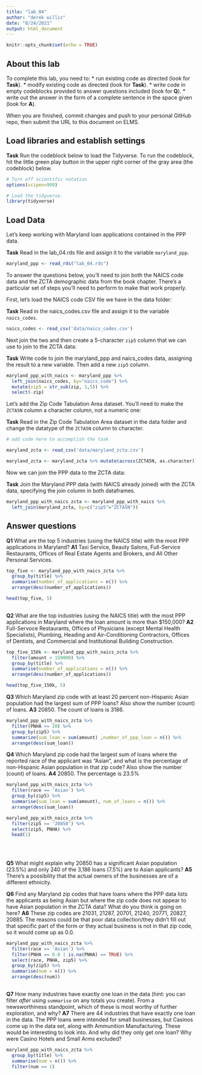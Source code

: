 ```yaml
---
title: "lab_04"
author: "derek willis"
date: "8/24/2021"
output: html_document
---
```


```r
knitr::opts_chunk$set(echo = TRUE)
```

## About this lab

To complete this lab, you need to:
* run existing code as directed (look for **Task**).
* modify existing code as directed (look for **Task**).
* write code in empty codeblocks provided to answer questions included (look for **Q**).
* write out the answer in the form of a complete sentence in the space given (look for **A**).

When you are finished, commit changes and push to your personal GitHub repo, then submit the URL to this document on ELMS.

## Load libraries and establish settings

**Task** Run the codeblock below to load the Tidyverse. To run the codeblock, hit the little green play button in the upper right corner of the gray area (the codeblock) below.

```r
# Turn off scientific notation
options(scipen=999)

# Load the tidyverse.
library(tidyverse)
```

## Load Data

Let's keep working with Maryland loan applications contained in the PPP data.

**Task** Read in the lab_04.rds file and assign it to the variable `maryland_ppp`.

```r
maryland_ppp <- read_rds("lab_04.rds")

```

To answer the questions below, you'll need to join both the NAICS code data and the ZCTA demographic data from the book chapter. There's a particular set of steps you'll need to perform to make that work properly.

First, let's load the NAICS code CSV file we have in the data folder:

**Task** Read in the naics_codes.csv file and assign it to the variable `naics_codes`.

```r
naics_codes <- read_csv('data/naics_codes.csv')
```

Next join the two and then create a 5-character `zip5` column that we can use to join to the ZCTA data:

**Task** Write code to join the maryland_ppp and naics_codes data, assigning the result to a new variable. Then add a new `zip5` column.

```r
maryland_ppp_with_naics <- maryland_ppp %>% 
  left_join(naics_codes, by="naics_code") %>% 
  mutate(zip5 = str_sub(zip, 1,5)) %>% 
  select(-zip)
```

Let's add the Zip Code Tabulation Area dataset. You'll need to make the `ZCTA5N` column a character column, not a numeric one:

**Task** Read in the Zip Code Tabulation Area dataset in the data folder and change the datatype of the `ZCTA5N` column to character.

```r
# add code here to accomplish the task

maryland_zcta <- read_csv('data/maryland_zcta.csv')

maryland_zcta <- maryland_zcta %>% mutate(across(ZCTA5N, as.character))
```

Now we can join the PPP data to the ZCTA data:

**Task** Join the Maryland PPP data (with NAICS already joined) with the ZCTA data, specifying the join column in both dataframes.

```r
maryland_ppp_with_naics_zcta <- maryland_ppp_with_naics %>% 
  left_join(maryland_zcta, by=c("zip5"="ZCTA5N")) 
```

## Answer questions

**Q1** What are the top 5 industries (using the NAICS title) with the most PPP applications in Maryland?
**A1** Taxi Service, Beauty Salons, Full-Service Restaurants, Offices of Real Estate Agents and Brokers, and All Other Personal Services. 

```r
top_five <- maryland_ppp_with_naics_zcta %>% 
  group_by(title) %>% 
  summarise(number_of_applications = n()) %>% 
  arrange(desc(number_of_applications))

head(top_five, 5)
  
```

**Q2** What are the top industries (using the NAICS title) with the most PPP applications in Maryland where the loan amount is more than $150,000?
**A2** Full-Servoce Restaurants, Offices of Physicians (except Mental Health Specialists), Plumbing, Heading and Air-Conditioning Contractors, Offices of Dentists, and Commercial and Institutional Building Construction.

```r
top_five_150k <- maryland_ppp_with_naics_zcta %>% 
  filter(amount > 150000) %>% 
  group_by(title) %>% 
  summarise(number_of_applications = n()) %>% 
  arrange(desc(number_of_applications))

head(top_five_150k, 5)

```

**Q3** Which Maryland zip code with at least 20 percent non-Hispanic Asian population had the largest sum of PPP loans? Also show the number (count) of loans.
**A3** 20850. The count of loans is 3186.

```r
maryland_ppp_with_naics_zcta %>% 
  filter(PNHA >= 20) %>% 
  group_by(zip5) %>% 
  summarize(sum_loan = sum(amount) ,number_of_ppp_loan = n()) %>% 
  arrange(desc(sum_loan))

```

**Q4** Which Maryland zip code had the largest sum of loans where the reported race of the applicant was "Asian", and what is the percentage of non-Hispanic Asian population in that zip code? Also show the number (count) of loans.
**A4** 20850. The percentage is 23.5%

```r
maryland_ppp_with_naics_zcta %>% 
  filter(race == 'Asian') %>% 
  group_by(zip5) %>% 
  summarise(sum_loan = sum(amount), num_of_loans = n()) %>% 
  arrange(desc(sum_loan))

maryland_ppp_with_naics_zcta %>% 
  filter(zip5 == '20850') %>% 
  select(zip5, PNHA) %>% 
  head(1)
  
  
  


```

**Q5** What might explain why 20850 has a significant Asian population (23.5%) and only 240 of the 3,186 loans (7.5%) are to Asian applicants?
**A5** There's a possibility that the actual owners of the businesses are of a different ethnicity. 


**Q6** Find any Maryland zip codes that have loans where the PPP data lists the applicants as being Asian but where the zip code does not appear to have Asian population in the ZCTA data? What do you think is going on here?
**A6** These zip codes are 21031, 21287, 20701, 21240, 20771, 20827, 20885. The reasons could be that poor data collection/they didn't fill out that specific part of the form or they actual business is not in that zip code, so it would come up as 0.0. 

```r
maryland_ppp_with_naics_zcta %>% 
  filter(race == 'Asian') %>% 
  filter(PNHA == 0.0 | is.na(PNHA) == TRUE) %>% 
  select(race, PNHA, zip5) %>% 
  group_by(zip5) %>% 
  summarise(num = n()) %>% 
  arrange(desc(num))
  
```

**Q7** How many industries have exactly one loan in the data (hint: you can filter _after_ using `summarise` on any totals you create). From a newsworthiness standpoint, which of these is most worthy of further exploration, and why?
**A7** There are 44 industries that have exactly one loan in the data. The PPP loans were intended for small businesses, but Casinos come up in the data set, along with Ammunition Manufacturing. These would be interesting to look into. And why did they only get one loan? Why were Casino Hotels and Small Arms excluded? 

```r
maryland_ppp_with_naics_zcta %>%
  group_by(title) %>% 
  summarise(num = n()) %>% 
  filter(num == 1) 

```
